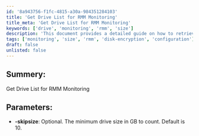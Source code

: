 ```yaml
---
id: '8a943756-f1fc-4815-a30a-984351284103'
title: 'Get Drive List for RMM Monitoring'
title_meta: 'Get Drive List for RMM Monitoring'
keywords: ['drive', 'monitoring', 'rmm', 'size']
description: 'This document provides a detailed guide on how to retrieve a list of drives for monitoring purposes in RMM. It includes parameters such as minimum drive size and how to customize the output based on specific requirements.'
tags: ['monitoring', 'size', 'rmm', 'disk-encryption', 'configuration']
draft: false
unlisted: false
---
```

## Summery:

Get Drive List for RMM Monitoring

## Parameters:

- **-skipsize**: Optional. The minimum drive size in GB to count. Default is 10.












